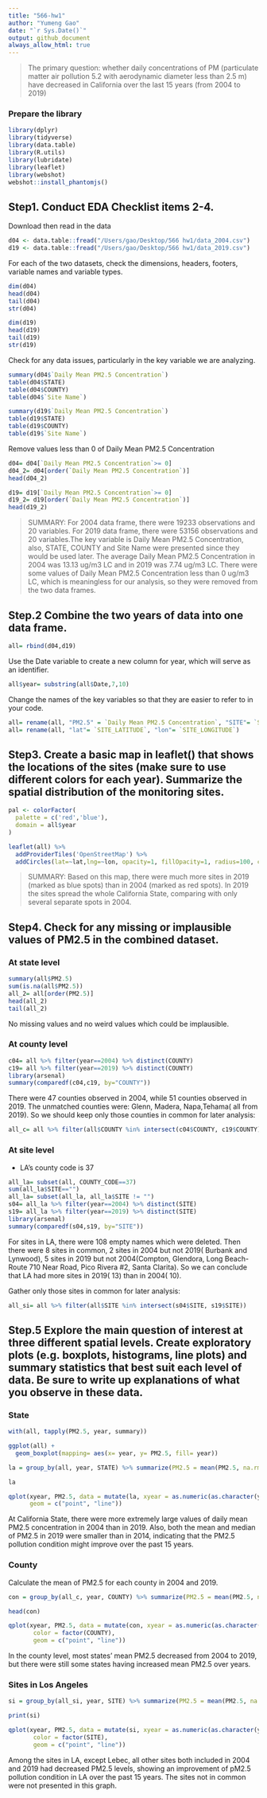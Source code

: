 ```yaml
---
title: "566-hw1"
author: "Yumeng Gao"
date: "`r Sys.Date()`"
output: github_document
always_allow_html: true
---
```


> The primary question: whether daily concentrations of PM (particulate matter air pollution 5.2 with aerodynamic diameter less than 2.5 m) have decreased in California over the last 15 years (from 2004 to 2019) 

### Prepare the library
```r
library(dplyr)
library(tidyverse)
library(data.table)
library(R.utils)
library(lubridate)
library(leaflet)
library(webshot)
webshot::install_phantomjs()
```

## Step1. Conduct EDA Checklist items 2-4.

Download then read in the data
```r
d04 <- data.table::fread("/Users/gao/Desktop/566 hw1/data_2004.csv")
d19 <- data.table::fread("/Users/gao/Desktop/566 hw1/data_2019.csv")
```

For each of the two datasets, check the dimensions, headers, footers, variable names and variable types.
```r
dim(d04)
head(d04)
tail(d04)
str(d04)
```

```r
dim(d19)
head(d19)
tail(d19)
str(d19)
```

Check for any data issues, particularly in the key variable we are analyzing.
```r
summary(d04$`Daily Mean PM2.5 Concentration`)
table(d04$STATE)
table(d04$COUNTY)
table(d04$`Site Name`)
```

```r
summary(d19$`Daily Mean PM2.5 Concentration`)
table(d19$STATE)
table(d19$COUNTY)
table(d19$`Site Name`)
```

Remove values less than 0 of Daily Mean PM2.5 Concentration
```r
d04= d04[`Daily Mean PM2.5 Concentration`>= 0]
d04_2= d04[order(`Daily Mean PM2.5 Concentration`)]
head(d04_2)
```

```r
d19= d19[`Daily Mean PM2.5 Concentration`>= 0]
d19_2= d19[order(`Daily Mean PM2.5 Concentration`)]
head(d19_2)
```

> SUMMARY: For 2004 data frame, there were 19233 observations and 20 variables. For 2019 data frame, there were 53156 observations and 20 variables.The key variable is Daily Mean PM2.5 Concentration, also, STATE, COUNTY and Site Name were presented since they would be used later. The average Daily Mean PM2.5 Concentration in 2004 was 13.13 ug/m3 LC and in 2019 was 7.74 ug/m3 LC. There were some values of Daily Mean PM2.5 Concentration less than 0 ug/m3 LC, which is meaningless for our analysis, so they were removed from the two data frames.

## Step.2 Combine the two years of data into one data frame.  
```r
all= rbind(d04,d19)
```

Use the Date variable to create a new column for year, which will serve as an identifier.
```r
all$year= substring(all$Date,7,10)
```

Change the names of the key variables so that they are easier to refer to in your code.
```r
all= rename(all, "PM2.5" = `Daily Mean PM2.5 Concentration`, "SITE"= `Site Name`)
all= rename(all, "lat"= `SITE_LATITUDE`, "lon"= `SITE_LONGITUDE`)
```

## Step3. Create a basic map in leaflet() that shows the locations of the sites (make sure to use different colors for each year). Summarize the spatial distribution of the monitoring sites.

```r
pal <- colorFactor(
  palette = c('red','blue'),
  domain = all$year
)

leaflet(all) %>%
  addProviderTiles('OpenStreetMap') %>% 
  addCircles(lat=~lat,lng=~lon, opacity=1, fillOpacity=1, radius=100, color = ~pal(year))
```

> SUMMARY: Based on this map, there were much more sites in 2019 (marked as blue spots) than in 2004 (marked as red spots). In 2019 the sites spread the whole California State, comparing with only several separate spots in 2004.

## Step4. Check for any missing or implausible values of PM2.5 in the combined dataset. 

### At state level
```r
summary(all$PM2.5)
sum(is.na(all$PM2.5))
all_2= all[order(PM2.5)]
head(all_2)
tail(all_2)
```
No missing values and no weird values which could be implausible.

### At county level
```r
c04= all %>% filter(year==2004) %>% distinct(COUNTY) 
c19= all %>% filter(year==2019) %>% distinct(COUNTY)
library(arsenal)
summary(comparedf(c04,c19, by="COUNTY"))
```
There were 47 counties observed in 2004, while 51 counties observed in 2019. The unmatched counties were: Glenn, Madera, Napa,Tehama( all from 2019). So we should keep only those counties in common for later analysis:
```r
all_c= all %>% filter(all$COUNTY %in% intersect(c04$COUNTY, c19$COUNTY))
```

### At site level
* LA's county code is 37
```r
all_la= subset(all, COUNTY_CODE==37)
sum(all_la$SITE=="")
all_la= subset(all_la, all_la$SITE != "")
s04= all_la %>% filter(year==2004) %>% distinct(SITE) 
s19= all_la %>% filter(year==2019) %>% distinct(SITE)
library(arsenal)
summary(comparedf(s04,s19, by="SITE"))
```
For sites in LA, there were 108 empty names which were deleted. Then there were 8 sites in common, 2 sites in 2004 but not 2019( Burbank and Lynwood), 5 sites in 2019 but not 2004(Compton, Glendora, Long Beach-Route 710 Near Road, Pico Rivera #2, Santa Clarita). So we can conclude that LA had more sites in 2019( 13) than in 2004( 10). 

Gather only those sites in common for later analysis:
```r
all_si= all %>% filter(all$SITE %in% intersect(s04$SITE, s19$SITE))
```

 
## Step.5 Explore the main question of interest at three different spatial levels. Create exploratory plots (e.g. boxplots, histograms, line plots) and summary statistics that best suit each level of data. Be sure to write up explanations of what you observe in these data.

### State
```r
with(all, tapply(PM2.5, year, summary))
```

```r
ggplot(all) +
  geom_boxplot(mapping= aes(x= year, y= PM2.5, fill= year))
```

```r
la = group_by(all, year, STATE) %>% summarize(PM2.5 = mean(PM2.5, na.rm = TRUE))

la

qplot(xyear, PM2.5, data = mutate(la, xyear = as.numeric(as.character(year))),
      geom = c("point", "line"))
```

At California State, there were more extremely large values of daily mean PM2.5 concentration in 2004 than in 2019. Also, both the mean and median of PM2.5 in 2019 were smaller than in 2014, indicating that the PM2.5 pollution condition might improve over the past 15 years.

### County
Calculate the mean of PM2.5 for each county in 2004 and 2019.
```r
con = group_by(all_c, year, COUNTY) %>% summarize(PM2.5 = mean(PM2.5, na.rm = TRUE))

head(con)

qplot(xyear, PM2.5, data = mutate(con, xyear = as.numeric(as.character(year))), 
       color = factor(COUNTY), 
       geom = c("point", "line"))
```

In the county level, most states' mean PM2.5 decreased from 2004 to 2019, but there were still some states having increased mean PM2.5 over years.

### Sites in Los Angeles
```r
si = group_by(all_si, year, SITE) %>% summarize(PM2.5 = mean(PM2.5, na.rm = TRUE))

print(si)

qplot(xyear, PM2.5, data = mutate(si, xyear = as.numeric(as.character(year))), 
       color = factor(SITE), 
       geom = c("point", "line"))
```

Among the sites in LA, except Lebec, all other sites both included in 2004 and 2019 had decreased PM2.5 levels, showing an improvement of pM2.5 pollution condition in LA over the past 15 years. The sites not in common were not presented in this graph.
